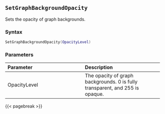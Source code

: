 ## `SetGraphBackgroundOpacity` {#batch-setgraphbackgroundopacity}

Sets the opacity of graph backgrounds.

### Syntax {-}

``` .lua
SetGraphBackgroundOpacity(OpacityLevel)
```

### Parameters {-}

**Parameter** | **Description**
| :-- | :-- |
OpacityLevel | The opacity of graph backgrounds. 0 is fully transparent, and 255 is opaque.

{{< pagebreak >}}
